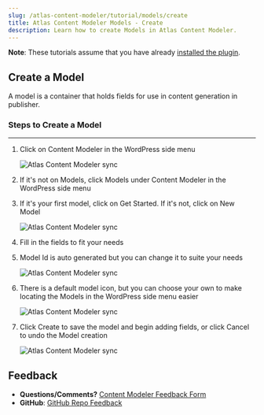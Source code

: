 ```yaml
---
slug: /atlas-content-modeler/tutorial/models/create
title: Atlas Content Modeler Models - Create
description: Learn how to create Models in Atlas Content Modeler.
---
```


**Note**: These tutorials assume that you have already [installed the plugin](../../introduction.mdx).

## Create a Model

A model is a container that holds fields for use in content generation in publisher.

### Steps to Create a Model
---

1. Click on Content Modeler in the WordPress side menu

    ![Atlas Content Modeler sync](../../images/acm-sidebar.png)

1. If it's not on Models, click Models under Content Modeler in the WordPress side menu

1. If it's your first model, click on Get Started. If it's not, click on New Model

    ![Atlas Content Modeler sync](../../images/Screen_Shot_2021-09-01_at_12.01.53_PM.png)

1. Fill in the fields to fit your needs

1. Model Id is auto generated but you can change it to suite your needs

    ![Atlas Content Modeler sync](../../images/Screen_Shot_2021-09-01_at_12.02.39_PM.png)

1. There is a default model icon, but you can choose your own to make locating the Models in the WordPress side menu easier

    ![Atlas Content Modeler sync](../../images/Screen_Shot_2021-09-01_at_12.02.52_PM.png)

1. Click Create to save the model and begin adding fields, or click Cancel to undo the Model creation

    ![Atlas Content Modeler sync](../../images/Screen_Shot_2021-09-01_at_12.03.03_PM.png)

## Feedback

- **Questions/Comments?** [Content Modeler Feedback Form](https://docs.google.com/forms/d/e/1FAIpQLScc2VN-GRSJMz8zVgJLL6kiX3VeV2jkSDnmU1gnuNElEHCEVQ/viewform)
- **GitHub**: [GitHub Repo Feedback](https://github.com/wpengine/atlas-content-modeler/issues/new/choose)